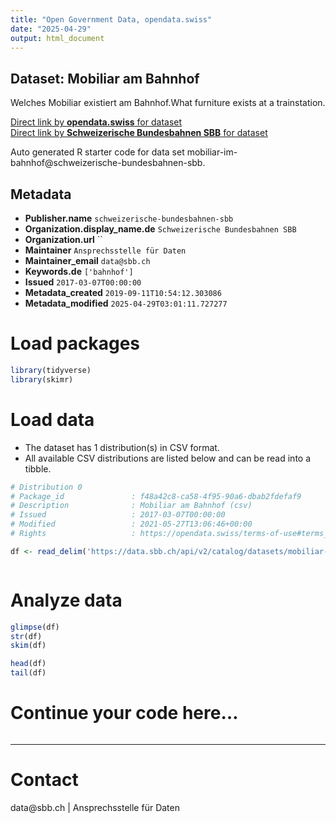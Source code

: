 ```yaml
---
title: "Open Government Data, opendata.swiss"
date: "2025-04-29"
output: html_document
---
```


## Dataset: Mobiliar am Bahnhof

Welches Mobiliar existiert am Bahnhof.What furniture exists at a trainstation.

[Direct link by **opendata.swiss** for dataset](https://opendata.swiss/de/dataset/mobiliar-am-bahnhof)<br>
[Direct link by **Schweizerische Bundesbahnen SBB** for dataset](https://data.sbb.ch/explore/dataset/mobiliar-im-bahnhof/)

Auto generated R starter code for data set mobiliar-im-bahnhof@schweizerische-bundesbahnen-sbb.

## Metadata

- **Publisher.name** `schweizerische-bundesbahnen-sbb`
- **Organization.display_name.de** `Schweizerische Bundesbahnen SBB`
- **Organization.url** ``
- **Maintainer** `Ansprechsstelle für Daten`
- **Maintainer_email** `data@sbb.ch`
- **Keywords.de** `['bahnhof']`
- **Issued** `2017-03-07T00:00:00`
- **Metadata_created** `2019-09-11T10:54:12.303086`
- **Metadata_modified** `2025-04-29T03:01:11.727277`


# Load packages

```r

library(tidyverse)
library(skimr)

```

# Load data

-   The dataset has 1 distribution(s) in CSV format.
-   All available CSV distributions are listed below and can be read into a tibble.

```r

# Distribution 0
# Package_id               : f48a42c8-ca58-4f95-90a6-dbab2fdefaf9
# Description              : Mobiliar am Bahnhof (csv)
# Issued                   : 2017-03-07T00:00:00
# Modified                 : 2021-05-27T13:06:46+00:00
# Rights                   : https://opendata.swiss/terms-of-use#terms_by

df <- read_delim('https://data.sbb.ch/api/v2/catalog/datasets/mobiliar-im-bahnhof/exports/csv?use_labels=true')



```

# Analyze data

```r

glimpse(df)
str(df)
skim(df)

head(df)
tail(df)

```

# Continue your code here...

```r

```

------------------------------------------------------------------------

# Contact

data@sbb.ch | Ansprechsstelle für Daten
